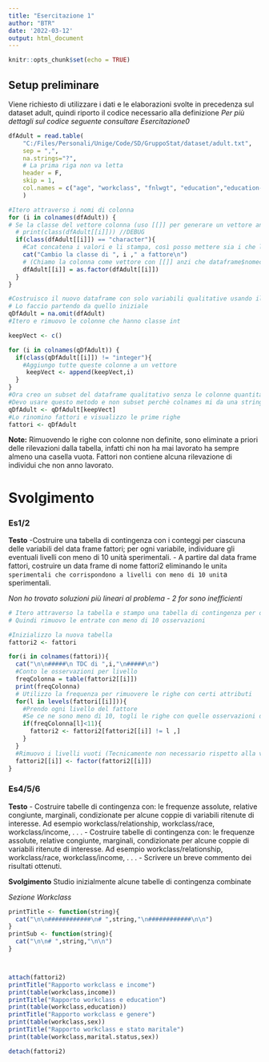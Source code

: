 ```yaml
---
title: "Esercitazione 1"
author: "BTR"
date: '2022-03-12'
output: html_document
---
```


```r
knitr::opts_chunk$set(echo = TRUE)
```

## Setup preliminare
Viene richiesto di utilizzare i dati e le elaborazioni svolte in precedenza sul dataset adult, quindi riporto il codice necessario alla definizione
*Per più dettagli sul codice seguente consultare Esercitazione0*

```r
dfAdult = read.table(
    "C:/Files/Personali/Unige/Code/SD/GruppoStat/dataset/adult.txt", 
    sep = ",",
    na.strings="?",
    # La prima riga non va letta
    header = F,
    skip = 1,
    col.names = c("age", "workclass", "fnlwgt", "education","education-num","marital-status", "occupation", "relationship", "race", "sex", "capital-gain","capital-loss", "hours-per-week","native-country","income")
    )

#Itero attraverso i nomi di colonna
for (i in colnames(dfAdult)) {
# Se la classe del vettore colonna (uso [[]] per generare un vettore anzi che un dataframe da una singola colonna) è character, cambia quella colonna in fattore  
  # print(class(dfAdult[[i]])) //DEBUG
  if(class(dfAdult[[i]]) == "character"){
    #Cat concatena i valori e li stampa, così posso mettere sia i che la stringa nella stessa linea e ridurre la lunghezza 
    cat("Cambio la classe di ", i ," a fattore\n")
    # (Chiamo la colonna come vettore con [[]] anzi che dataframe$nomecolonna - che fa la stessa cosa - e cambio questo vettore in un factor) 
    dfAdult[[i]] = as.factor(dfAdult[[i]])
  }
}

#Costruisco il nuovo dataframe con solo variabili qualitative usando il ciclo usato in precedenza
# Lo faccio partendo da quello iniziale
qDfAdult = na.omit(dfAdult)
#Itero e rimuovo le colonne che hanno classe int

keepVect <- c()

for (i in colnames(qDfAdult)) {
  if(class(qDfAdult[[i]]) != "integer"){
    #Aggiungo tutte queste colonne a un vettore
     keepVect <- append(keepVect,i)
  }
}
#Ora creo un subset del dataframe qualitativo senza le colonne quantitative
#Devo usare questo metodo e non subset perchè colnames mi da una stringa, quindi il vettore è composto di stringhe - mentre subset vuole il valore "non in stringa"
qDfAdult <- qDfAdult[keepVect]
#Lo rinomino fattori e visualizzo le prime righe
fattori <- qDfAdult
```

**Note:** Rimuovendo le righe con colonne non definite, sono eliminate a priori delle rilevazioni dalla tabella, infatti chi non ha mai lavorato ha sempre almeno una casella vuota. Fattori non contiene alcuna rilevazione di individui che non anno lavorato.

# Svolgimento

### Es1/2
**Testo**
-Costruire una tabella di contingenza con i conteggi per ciascuna delle variabili del data frame fattori;
per ogni variabile, individuare gli eventuali livelli con meno di 10 unità sperimentali.
- A partire dal data frame fattori, costruire un data frame di nome fattori2 eliminando le unit`a
sperimentali che corrispondono a livelli con meno di 10 unit`a sperimentali.

*Non ho trovato soluzioni più lineari al problema - 2 for sono inefficienti*
```r
# Itero attraverso la tabella e stampo una tabella di contingenza per ogni sua variabile
# Quindi rimuovo le entrate con meno di 10 osservazioni

#Inizializzo la nuova tabella 
fattori2 <- fattori

for(i in colnames(fattori)){
  cat("\n\n#####\n TDC di ",i,"\n#####\n")
  #Conto le osservazioni per livello
  freqColonna = table(fattori2[[i]])
  print(freqColonna)
  # Utilizzo la frequenza per rimuovere le righe con certi attributi
  for(l in levels(fattori[[i]])){
    #Prendo ogni livello del fattore
    #Se ce ne sono meno di 10, togli le righe con quelle osservazioni da fattori2
    if(freqColonna[l]<11){
      fattori2 <- fattori2[fattori2[[i]] != l ,]
    }
  }
  #Rimuovo i livelli vuoti (Tecnicamente non necessario rispetto alla versione di R)
  fattori2[[i]] <- factor(fattori2[[i]])
}
```

### Es4/5/6

**Testo**
- Costruire tabelle di contingenza con: le frequenze assolute, relative congiunte, marginali, condizionate per
alcune coppie di variabili ritenute di interesse. Ad esempio workclass/relationship, workclass/race,
workclass/income, . . .
- Costruire tabelle di contingenza con: le frequenze assolute, relative congiunte, marginali, condizionate per
alcune coppie di variabili ritenute di interesse. Ad esempio workclass/relationship, workclass/race,
workclass/income, . . .
- Scrivere un breve commento dei risultati ottenuti.

**Svolgimento**
Studio inizialmente alcune tabelle di contingenza combinate



*Sezione Workclass*
```r
printTitle <- function(string){
  cat("\n\n############\n# ",string,"\n############\n\n")
}
printSub <- function(string){
  cat("\n\n# ",string,"\n\n")
}



attach(fattori2)
printTitle("Rapporto workclass e income")
print(table(workclass,income))
printTitle("Rapporto workclass e education")
print(table(workclass,education))
printTitle("Rapporto workclass e genere")
print(table(workclass,sex))
printTitle("Rapporto workclass e stato maritale")
print(table(workclass,marital.status,sex))

detach(fattori2)
```